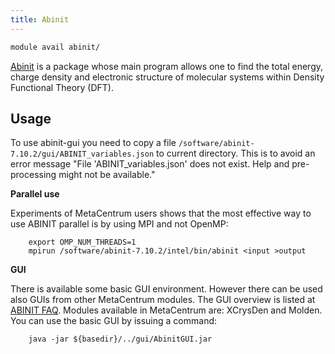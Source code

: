```yaml
---
title: Abinit
---
```

```bash
module avail abinit/
```

[Abinit](https://www.abinit.org/doc) is a package whose main program allows one to find the total energy, charge density and electronic structure of molecular systems within Density Functional Theory (DFT).

## Usage

To use abinit-gui you need to copy a file `/software/abinit-7.10.2/gui/ABINIT_variables.json` to current directory. This is to avoid an error message "File 'ABINIT\_variables.json' does not exist. Help and pre-processing might not be available." 

**Parallel use**

Experiments of MetaCentrum users shows that the most effective way to use ABINIT parallel is by using MPI and not OpenMP:

```
    export OMP_NUM_THREADS=1
    mpirun /software/abinit-7.10.2/intel/bin/abinit <input >output
```

**GUI**

There is available some basic GUI environment. However there can be used also GUIs from other MetaCentrum modules. The GUI overview is listed at [ABINIT FAQ](http://src.gnu-darwin.org/ports/science/abinit/work/abinit-5.2.4/doc/users/FAQ.html#GUI). Modules available in MetaCentrum are: XCrysDen and Molden. You can use the basic GUI by issuing a command:

```
    java -jar ${basedir}/../gui/AbinitGUI.jar
```
